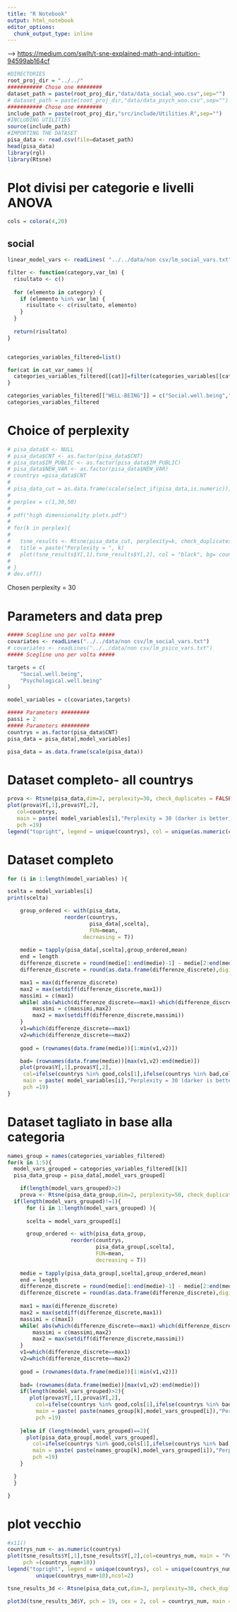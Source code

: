 ```yaml
---
title: "R Notebook"
output: html_notebook
editor_options: 
  chunk_output_type: inline
---
```


--> <https://medium.com/swlh/t-sne-explained-math-and-intuition-94599ab164cf>

```r
#DIRECTORIES
root_proj_dir = "../../"
########### Chose one ########
dataset_path = paste(root_proj_dir,"data/data_social_woo.csv",sep="")
# dataset_path = paste(root_proj_dir,"data/data_psych_woo.csv",sep="")
########### Chose one ########
include_path = paste(root_proj_dir,"src/include/Utilities.R",sep="")
#INCLUDING UTILITIES
source(include_path)
#IMPORTING THE DATASET
pisa_data <- read.csv(file=dataset_path)
head(pisa_data)
library(rgl)
library(Rtsne)
```

# Plot divisi per categorie e livelli ANOVA
```r
cols = colora(4,20)
```

## social
```r
linear_model_vars <- readLines( "../../data/non csv/lm_social_vars.txt")

filter <- function(category,var_lm) {
  risultato <- c()
  
  for (elemento in category) {
    if (elemento %in% var_lm) {
      risultato <- c(risultato, elemento)
    }
  }
  
  return(risultato)
}


categories_variables_filtered=list()

for(cat in cat_var_names ){
  categories_variables_filtered[[cat]]=filter(categories_variables[[cat]],linear_model_vars)
}

categories_variables_filtered[["WELL-BEING"]] = c("Social.well.being","Psychological.well.being")
categories_variables_filtered
```
# Choice of perplexity
```r
# pisa_data$X <- NULL
# pisa_data$CNT <- as.factor(pisa_data$CNT)
# pisa_data$IM_PUBLIC <- as.factor(pisa_data$IM_PUBLIC)
# pisa_data$NEW_VAR <- as.factor(pisa_data$NEW_VAR)
# countrys =pisa_data$CNT 
# 
# pisa_data_cut = as.data.frame(scale(select_if(pisa_data,is.numeric)))
# 
# perplex = c(1,30,50)
# 
# pdf("high dimensionality plots.pdf")
# 
# for(k in perplex){
#   
#   tsne_results <- Rtsne(pisa_data_cut, perplexity=k, check_duplicates = FALSE, pca=FALSE)
#   title = paste("Perplexity = ", k)
#   plot(tsne_results$Y[,1],tsne_results$Y[,2], col = "black", bg= countrys, pch = 21, cex = 1, main = title)
#   
# }
# dev.off()
```

Chosen perplexity = 30




# Parameters and data prep
```r
##### Scegline uno per volta #####
covariates <- readLines("../../data/non csv/lm_social_vars.txt")
# covariates <- readLines("../../data/non csv/lm_psico_vars.txt")
##### Scegline uno per volta #####

targets = c(
	"Social.well.being",
	"Psychological.well.being"
)

model_variables = c(covariates,targets)

##### Parameters #########
passi = 2
##### Parameters #########
countrys = as.factor(pisa_data$CNT)
pisa_data = pisa_data[,model_variables]

pisa_data = as.data.frame(scale(pisa_data))
```
# Dataset completo- all countrys
```r
prova <- Rtsne(pisa_data,dim=2, perplexity=30, check_duplicates = FALSE, pca=FALSE)
plot(prova$Y[,1],prova$Y[,2],
   col=countrys, 
   main = paste( model_variables[i],"Perplexity = 30 (darker is better)"),
   pch =19)
legend("topright", legend = unique(countrys), col = unique(as.numeric(countrys)),ncol=2)
```

# Dataset completo
```r
for (i in 1:length(model_variables) ){

scelta = model_variables[i]
print(scelta)

	group_ordered <- with(pisa_data,                      
                  reorder(countrys,
                          pisa_data[,scelta],
                          FUN=mean,
                  		decreasing = T))
	
	medie = tapply(pisa_data[,scelta],group_ordered,mean)
	end = length
	differenze_discrete = round(medie[1:end(medie)-1] - medie[2:end(medie)],digits=4)
	differenze_discrete = round(as.data.frame(differenze_discrete),digits=4)$differenze_discrete

	max1 = max(differenze_discrete)
	max2 = max(setdiff(differenze_discrete,max1))
	massimi = c(max1)
	while( abs(which(differenze_discrete==max1)-which(differenze_discrete==max2))<=passi ){
		massimi = c(massimi,max2)
		max2 = max(setdiff(differenze_discrete,massimi))
	}
	v1=which(differenze_discrete==max1)
	v2=which(differenze_discrete==max2)
	
	good = (rownames(data.frame(medie))[1:min(v1,v2)])

	bad= (rownames(data.frame(medie))[max(v1,v2):end(medie)])
	plot(prova$Y[,1],prova$Y[,2],
     col=ifelse(countrys %in% good,cols[1],ifelse(countrys %in% bad,cols[3],cols[2])), 
     main = paste( model_variables[i],"Perplexity = 30 (darker is better)"),
     pch =19)
}
```
# Dataset tagliato in base alla categoria
```r
names_group = names(categories_variables_filtered)
for(k in 1:5){
  model_vars_grouped = categories_variables_filtered[[k]]
  pisa_data_group = pisa_data[,model_vars_grouped]

	if(length(model_vars_grouped)>2)
    prova <- Rtsne(pisa_data_group,dim=2, perplexity=50, check_duplicates = FALSE, pca=FALSE)
  if(length(model_vars_grouped)!=1){
      for (i in 1:length(model_vars_grouped) ){
  
      scelta = model_vars_grouped[i]

  	  group_ordered <- with(pisa_data_group,                      
                    reorder(countrys,
                            pisa_data_group[,scelta],
                            FUN=mean,
                    		decreasing = T))
  	
  	medie = tapply(pisa_data_group[,scelta],group_ordered,mean)
  	end = length
  	differenze_discrete = round(medie[1:end(medie)-1] - medie[2:end(medie)],digits=4)
  	differenze_discrete = round(as.data.frame(differenze_discrete),digits=4)$differenze_discrete
  
  	max1 = max(differenze_discrete)
  	max2 = max(setdiff(differenze_discrete,max1))
  	massimi = c(max1)
  	while( abs(which(differenze_discrete==max1)-which(differenze_discrete==max2))<=passi ){
  		massimi = c(massimi,max2)
  		max2 = max(setdiff(differenze_discrete,massimi))
  	}
  	v1=which(differenze_discrete==max1)
  	v2=which(differenze_discrete==max2)
  	
  	good = (rownames(data.frame(medie))[1:min(v1,v2)])
  
  	bad= (rownames(data.frame(medie))[max(v1,v2):end(medie)])
  	if(length(model_vars_grouped)>2){
  	   plot(prova$Y[,1],prova$Y[,2],
         col=ifelse(countrys %in% good,cols[1],ifelse(countrys %in% bad,cols[3],cols[2])), 
         main = paste( paste(names_group[k],model_vars_grouped[i]),"Perplexity = 50 (darker is better)"),
         pch =19)
  	    
  	}else if (length(model_vars_grouped)==2){
  	  plot(pisa_data_group[,model_vars_grouped],
        col=ifelse(countrys %in% good,cols[1],ifelse(countrys %in% bad,cols[3],cols[2])), 
        main = paste( paste(names_group[k],model_vars_grouped[i]),"Perplexity = 50 (darker is better)"),
        pch =19)
  	}

  }
  }

}
```



# plot vecchio
```r
#x11()
countrys_num <- as.numeric(countrys)
plot(tsne_results$Y[,1],tsne_results$Y[,2],col=countrys_num, main = "Perplexity = 30",
     pch =(countrys_num+10))
legend("topright", legend = unique(countrys), col = unique(countrys_num), pch =
         unique(countrys_num+10),ncol=2)
```


```r
tsne_results_3d <- Rtsne(pisa_data_cut,dim=3, perplexity=30, check_duplicates = FALSE, pca=FALSE)

plot3d(tsne_results_3d$Y, pch = 19, cex = 2, col = countrys_num, main = "Perplexity = 30")

```


